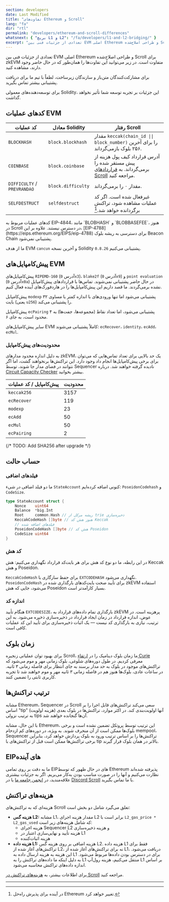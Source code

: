 ```yaml
---
section: developers
date: Last Modified
title: "تفاوت‌های Ethereum و Scroll"
lang: "fa"
dir: "rtl"
permalink: "developers/ethereum-and-scroll-differences"
whatsnext: { "بریج L1 و L2": "/fa/developers/l1-and-l2-bridging/" }
excerpt: "تعدادی از جزئیات فنی بین EVM اصلی Ethereum و طراحی اصلاح‌شده Scroll برای zkEVM متفاوت است. در زیر می‌توانید این تفاوت‌ها را همان‌طور که در حال حاضر وجود دارند، مشاهده کنید."
---
```



تعدادی از جزئیات فنی بین EVM اصلی Ethereum و طراحی اصلاح‌شده Scroll برای zkEVM متفاوت است. در زیر می‌توانید این تفاوت‌ها را همان‌طور که در حال حاضر وجود دارند، مشاهده کنید.

برای مشارکت‌کنندگان متن‌باز و سازندگان زیرساخت، لطفاً با تیم ما برای دریافت پشتیبانی بیشتر تماس بگیرید.

<Aside type="tip" title="نگران نباشید!">
برای توسعه‌دهنده‌های معمولی Solidity، این جزئیات بر تجربه توسعه شما تأثیر نخواهد گذاشت.
</Aside>

## کدهای عملیات EVM

| کد عملیات                    | معادل Solidity       | رفتار Scroll                                                                                         |
| ----------------------------- | --------------------- | ----------------------------------------------------------------------------------------------------- |
| `BLOCKHASH`                   | `block.blockhash`     | مقدار `keccak(chain_id \|\| block_number)` را برای آخرین ۲۵۶ بلوک بازمی‌گرداند.                     |
| `COINBASE`                    | `block.coinbase`      | آدرس قرارداد کیف پول هزینه از پیش مستقر شده را برمی‌گرداند. به [قراردادهای Scroll](/developers/scroll-contracts) مراجعه کنید. |
| `DIFFICULTY` / `PREVRANDAO`   | `block.difficulty`    | مقدار ۰ را برمی‌گرداند.                                                                              |
| `SELFDESTRUCT`                | `selfdestruct`        | غیرفعال شده است. اگر کد عملیات مشاهده شود، تراکنش برگردانده خواهد شد.[^willadpot]                  |

<Aside type="caution" title="">
کدهای عملیات مربوط به EIP-4844، مانند `BLOBHASH` و `BLOBBASEFEE`، هنوز در Scroll در دسترس نیستند. علاوه بر این، [EIP-4788](https://eips.ethereum.org/EIPS/eip-4788) برای دسترسی به ریشه بلوک Beacon Chain پشتیبانی نمی‌شود.
</Aside>

ما از هدف EVM `cancun` و آخرین نسخه Solidity `0.8.26` پشتیبانی می‌کنیم.

[^willadpot]: در آینده برای پذیرش راه‌حل Ethereum تغییر خواهد کرد.

## پیش‌کامپایل‌های EVM

پیش‌کامپایل‌های `RIPEMD-160` (آدرس `0x3`)، `blake2f` (آدرس `0x9`) و `point evaluation` (آدرس `0x0a`) در حال حاضر پشتیبانی نمی‌شوند. تماس‌ها با قراردادهای پیش‌کامپایل نشده برمی‌گردند. ما قصد داریم این پیش‌کامپایل‌ها را در هاردفورک‌های آینده فعال کنیم.

پیش‌کامپایل `modexp` پشتیبانی می‌شود اما تنها ورودی‌های با اندازه کمتر یا مساوی ۳۲ بایت (یعنی `u256`) را پشتیبانی می‌کند.

پیش‌کامپایل `ecPairing` پشتیبانی می‌شود، اما تعداد نقاط (مجموعه‌ها، جفت‌ها) به ۴ محدود است، به جای ۶.

سایر پیش‌کامپایل‌های EVM کاملاً پشتیبانی می‌شوند: `ecRecover`، `identity`، `ecAdd`، `ecMul`.

### محدودیت‌های پیش‌کامپایل

به دلیل اندازه محدود مدارهای zkEVM، یک حد بالایی برای تعداد تماس‌هایی که می‌توان برای برخی پیش‌کامپایل‌ها انجام داد وجود دارد. این تراکنش‌ها برنخواهند گشت، اما اگر نتوانند در فضای مدار جا شوند، توسط Sequencer نادیده گرفته خواهند شد. درباره [Circuit Capacity Checker](/en/technology/sequencer/execution-node#circuit-capacity-checker) بیشتر بخوانید.

| پیش‌کامپایل / کد عملیات | محدودیت | 
| ----------------------- | ------- |
| `keccak256`             | 3157    |
| `ecRecover`             | 119     |
| `modexp`                | 23      |
| `ecAdd`                 | 50      |
| `ecMul`                 | 50      |
| `ecPairing`             | 2       |
{/* TODO: Add SHA256 after upgrade */}


## حساب حالت

### **فیلدهای اضافی**

ما دو فیلد اضافی در شیء `StateAccount` کنونی اضافه کرده‌ایم: `PoseidonCodehash` و `CodeSize`.

```go
type StateAccount struct {
	Nonce    uint64
	Balance  *big.Int
	Root     common.Hash // ریشه مرکل از trie ذخیره‌سازی
	KeccakCodeHash []byte // هنوز هش کد Keccak
	// فیلدهای اضافه شده
	PoseidonCodeHash []byte // هش کد Poseidon
	CodeSize uint64
}
```

### **کد هش**

در این رابطه، ما دو نوع کد هش برای هر بایت‌کد قرارداد نگهداری می‌کنیم: هش Keccak و هش Poseidon.

`KeccakCodeHash` برای حفظ سازگاری با `EXTCODEHASH` نگهداری می‌شود. `PoseidonCodeHash` برای تأیید صحت بایت‌کدهای بارگذاری شده در zkEVM استفاده می‌شود، جایی که هش Poseidon بسیار کارآمدتر است.

### اندازه کد

هنگام تأیید `EXTCODESIZE`، بارگذاری تمام داده‌های قرارداد به zkEVM پرهزینه است. در عوض، اندازه قرارداد در زمان ایجاد قرارداد در ذخیره‌سازی ذخیره می‌شود. به این ترتیب، نیازی به بارگذاری کد نیست — یک اثبات ذخیره‌سازی برای تأیید این کد عملیات کافی است.

## زمان بلوک

برای بهبود توان عملیاتی زنجیره Scroll، ما زمان بلوک دینامیک را در [ارتقاء Curie](/technology/overview/scroll-upgrades#curie-upgrade) معرفی کردیم. در طول دوره‌های شلوغی، بلوک زمانی مهر و موم می‌شود که تراکنش‌های موجود در بلوک به حد مدار برسند به جای انتظار برای فاصله زمانی ۳ ثانیه. در ساعات عادی، بلوک‌ها هنوز هم در فاصله زمانی ۳ ثانیه مهر و موم خواهند شد تا تجربه کاربری ثابتی را تضمین کنند.

## ترتیب تراکنش‌ها

مشابه Ethereum، Sequencer در Scroll سعی می‌کند تراکنش‌های قابل اجرا را بر اساس "tip" (هزینه اولویت) آنها اولویت‌بندی کند. در اکثر موارد، تراکنش‌ها در بلوک بعدی به ترتیب نزولی tips آن‌ها گنجانده خواهند شد.

با این حال، مشابه Ethereum، این ترتیب توسط پروتکل تضمین نشده است و برخی بلوک‌ها ممکن است از آن منحرف شوند. به ویژه، در دوره‌های کم ازدحام mempool، Sequencer تراکنش‌ها را بر اساس ترتیب ورود به بلوک پردازش خواهد کرد، بنابراین برخی تراکنش‌ها ممکن است قبل از تراکنش‌های با tip بالاتر در همان بلوک قرار گیرند.

## EIP‌های آینده

ما به دقت بر روی تمامی EIP‌های در حال ظهور که توسط Ethereum پذیرفته شده‌اند نظارت می‌کنیم و آنها را در صورت مناسب بودن به‌کار می‌بریم. اگر به جزئیات بیشتری علاقه‌مندید، در [انجمن جامعه ما](https://community.scroll.io) یا در [Discord Scroll](https://discord.gg/scroll) با ما تماس بگیرید.

## هزینه‌های تراکنش

هزینه‌ای که به تراکنش‌های Scroll تعلق می‌گیرد شامل دو بخش است:

- **هزینه گس L2:** مشابه L1، مقدار هزینه اجرای L2 برابر است با `L2_gas_price * L2_gas_used` که شامل هزینه‌های زیر است:
  - هزینه اجرای Sequencer L2 و هزینه ذخیره‌سازی
  - هزینه تأیید و نهایی‌سازی اعتبار در L1
  - هزینه اثبات‌کننده
- **هزینه داده L1:** هزینه اضافی بر روی هزینه گس L2. هزینه داده L1 فقط برای تراکنش‌های آغاز شده از L2، نه برای تراکنش‌های آغاز شده از L1، دریافت می‌شود. این هزینه به هزینه ارسال داده به L1 برای در دسترس بودن داده‌ها مربوط می‌شود. به دلیل اینکه ما داده‌های تراکنش را به L1 منتقل می‌کنیم، هزینه رول‌آپ L1 بر اساس اندازه داده‌های تراکنش محاسبه می‌شود.

برای اطلاعات بیشتر، به [هزینه‌های تراکنش در Scroll](/developers/transaction-fees-on-scroll) مراجعه کنید.

---